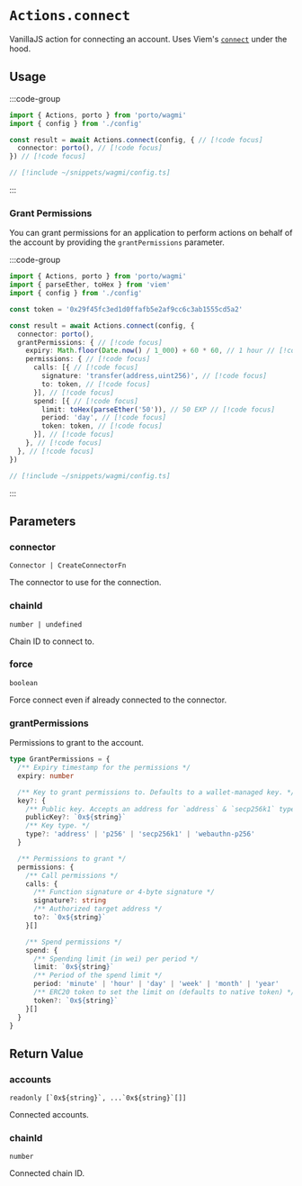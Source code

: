 # `Actions.connect`

VanillaJS action for connecting an account. Uses Viem's [`connect`](/sdk/viem/WalletActions/connect) under the hood.

## Usage

:::code-group

```ts twoslash [example.ts]
import { Actions, porto } from 'porto/wagmi'
import { config } from './config'

const result = await Actions.connect(config, { // [!code focus]
  connector: porto(), // [!code focus]
}) // [!code focus]
```

```ts twoslash [config.ts] filename="config.ts"
// [!include ~/snippets/wagmi/config.ts]
```

:::

### Grant Permissions

You can grant permissions for an application to perform actions on behalf of the account by providing the `grantPermissions` parameter.

:::code-group

```ts twoslash [example.ts]
import { Actions, porto } from 'porto/wagmi'
import { parseEther, toHex } from 'viem'
import { config } from './config'

const token = '0x29f45fc3ed1d0ffafb5e2af9cc6c3ab1555cd5a2'

const result = await Actions.connect(config, {
  connector: porto(),
  grantPermissions: { // [!code focus]
    expiry: Math.floor(Date.now() / 1_000) + 60 * 60, // 1 hour // [!code focus]
    permissions: { // [!code focus]
      calls: [{ // [!code focus]
        signature: 'transfer(address,uint256)', // [!code focus]
        to: token, // [!code focus]
      }], // [!code focus]
      spend: [{ // [!code focus]
        limit: toHex(parseEther('50')), // 50 EXP // [!code focus]
        period: 'day', // [!code focus]
        token: token, // [!code focus]
      }], // [!code focus]
    }, // [!code focus]
  }, // [!code focus]
})
```

```ts twoslash [config.ts] filename="config.ts"
// [!include ~/snippets/wagmi/config.ts]
```

:::

## Parameters

### connector

`Connector | CreateConnectorFn`

The connector to use for the connection.

### chainId

`number | undefined`

Chain ID to connect to.

### force

`boolean`

Force connect even if already connected to the connector.

### grantPermissions

Permissions to grant to the account.

```ts
type GrantPermissions = {
  /** Expiry timestamp for the permissions */
  expiry: number

  /** Key to grant permissions to. Defaults to a wallet-managed key. */
  key?: {
    /** Public key. Accepts an address for `address` & `secp256k1` types. */
    publicKey?: `0x${string}`
    /** Key type. */
    type?: 'address' | 'p256' | 'secp256k1' | 'webauthn-p256'
  }

  /** Permissions to grant */
  permissions: {
    /** Call permissions */
    calls: {
      /** Function signature or 4-byte signature */
      signature?: string
      /** Authorized target address */
      to?: `0x${string}`
    }[]

    /** Spend permissions */
    spend: {
      /** Spending limit (in wei) per period */
      limit: `0x${string}`
      /** Period of the spend limit */
      period: 'minute' | 'hour' | 'day' | 'week' | 'month' | 'year'
      /** ERC20 token to set the limit on (defaults to native token) */
      token?: `0x${string}`
    }[]
  }
}
```

## Return Value

### accounts

```readonly [`0x${string}`, ...`0x${string}`[]]```

Connected accounts.

### chainId

`number`

Connected chain ID.
